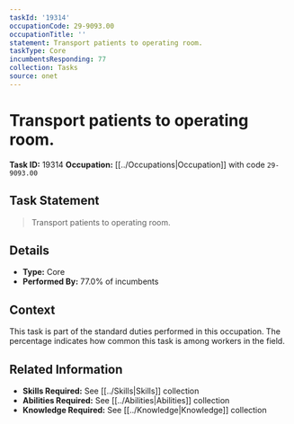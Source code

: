 ```yaml
---
taskId: '19314'
occupationCode: 29-9093.00
occupationTitle: ''
statement: Transport patients to operating room.
taskType: Core
incumbentsResponding: 77
collection: Tasks
source: onet
---
```

# Transport patients to operating room.

**Task ID:** 19314
**Occupation:** [[../Occupations|Occupation]] with code `29-9093.00`

## Task Statement

> Transport patients to operating room.

## Details

- **Type:** Core
- **Performed By:** 77.0% of incumbents

## Context

This task is part of the standard duties performed in this occupation. The percentage indicates how common this task is among workers in the field.

## Related Information

- **Skills Required:** See [[../Skills|Skills]] collection
- **Abilities Required:** See [[../Abilities|Abilities]] collection
- **Knowledge Required:** See [[../Knowledge|Knowledge]] collection

